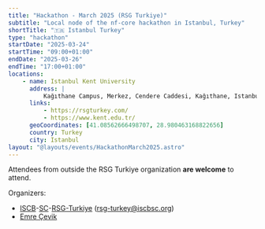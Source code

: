 ```yaml
---
title: "Hackathon - March 2025 (RSG Turkiye)"
subtitle: "Local node of the nf-core hackathon in Istanbul, Turkey"
shortTitle: "🇹🇷 Istanbul Turkey"
type: "hackathon"
startDate: "2025-03-24"
startTime: "09:00+01:00"
endDate: "2025-03-26"
endTime: "17:00+01:00"
locations:
    - name: Istanbul Kent University
      address: |
          Kağıthane Campus, Merkez, Cendere Caddesi, Kağıthane, Istanbul,  Student Clubs Common Room 112
      links:
          - https://rsgturkey.com/
          - https://www.kent.edu.tr/
      geoCoordinates: [41.08562666498707, 28.980463168822656]
      country: Turkey
      city: Istanbul
layout: "@layouts/events/HackathonMarch2025.astro"
---
```


Attendees from outside the RSG Turkiye organization **are welcome** to attend.

Organizers:

-   [ISCB](https://www.iscb.org/)-[SC](https://wp.iscbsc.org/)-[RSG-Turkiye](https://rsgturkey.com/) ([rsg-turkey@iscbsc.org](mailto:rsg-turkey@iscbsc.org))
-   [<i class="fab fa-slack"></i> Emre Çevik](https://nfcore.slack.com/team/U081Q2VU4GG)
